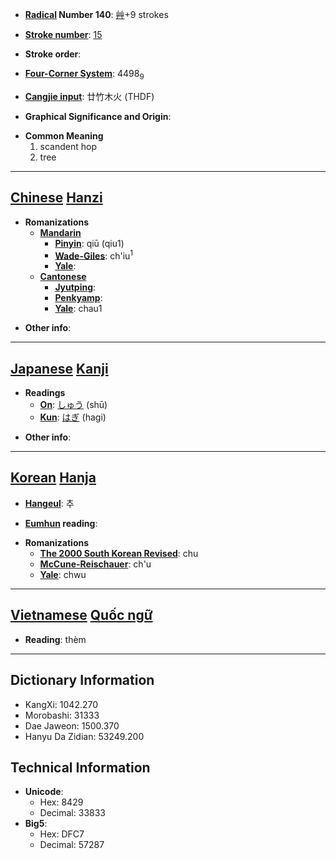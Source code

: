 * '''[[Wiktionary:Chinese radical index| Radical]] Number 140''': [[Wiktionary:Chinese radical index 艸|艸]]+9 strokes

* '''[[Wiktionary:Chinese total strokes index|Stroke number]]''': [[Wiktionary:Chinese total strokes index 15|15]]

* '''Stroke order''': 

* '''[[Wiktionary:Chinese four corner index|Four-Corner System]]''': 4498<sub>9</sub>

* '''[[Wiktionary:Chinese Cangjie index|Cangjie input]]''': 廿竹木火 (THDF)

* '''Graphical Significance and Origin''': 

* '''Common Meaning'''
*#scandent hop
*# tree


----

== [[Chinese]] [[Hanzi]] ==

* '''Romanizations'''
** '''[[Mandarin]]'''
*** '''[[Pinyin]]''': qiū (qiu1)
*** '''[[Wade-Giles]]''': ch'iu<sup>1</sup>
*** '''[[Yale]]''': 
** '''[[Cantonese]]'''
*** '''[[Jyutping]]''':
*** '''[[Penkyamp]]''': 
*** '''[[Yale]]''': chau1

* '''Other info''': 

----

== [[Japanese]] [[Kanji]] ==

* '''Readings'''
** '''[[On]]''': [[しゅう]] (shū)
** '''[[Kun]]''': [[はぎ]] (hagi)

* '''Other info''':  

----

== [[Korean]] [[Hanja]] ==

* '''[[Hangeul]]''': 추

* '''[[Eumhun]] reading''': 

* '''Romanizations'''
** '''[[The 2000 South Korean Revised Romanization|The 2000 South Korean Revised]]''': chu
** '''[[McCune-Reischauer]]''': ch'u
** '''[[Yale]]''': chwu


----

== [[Vietnamese]] [[Quốc ngữ]] ==

* '''Reading''': thèm

----

== Dictionary Information ==

* KangXi: 1042.270
* Morobashi: 31333
* Dae Jaweon: 1500.370
* Hanyu Da Zidian: 53249.200

== Technical Information ==

* '''Unicode''':
** Hex: 8429
** Decimal: 33833
* '''Big5''':
** Hex: DFC7
** Decimal: 57287
